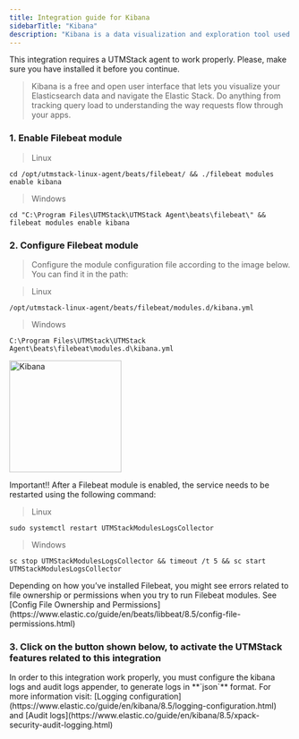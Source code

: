 ```yaml
---
title: Integration guide for Kibana
sidebarTitle: "Kibana"
description: "Kibana is a data visualization and exploration tool used for log and time-series analytics, application monitoring, and operational intelligence use cases. It offers powerful and easy-to-use features such as histograms, line graphs, pie charts, heat maps, and built-in geospatial support."
---
```


<Warning>
    This integration requires a UTMStack agent to work properly. Please, make sure you have installed it before you continue.
</Warning>

> Kibana is a free and open user interface that lets you visualize your Elasticsearch data and navigate the Elastic Stack. Do anything from tracking query load to understanding the way requests flow through your apps.

### 1. Enable Filebeat module

> Linux

```
cd /opt/utmstack-linux-agent/beats/filebeat/ && ./filebeat modules enable kibana
```

> Windows

```
cd "C:\Program Files\UTMStack\UTMStack Agent\beats\filebeat\" && filebeat modules enable kibana
```

### 2. Configure Filebeat module

> Configure the module configuration file according to the image below. You can find it in the path:

> Linux

```
/opt/utmstack-linux-agent/beats/filebeat/modules.d/kibana.yml
```

> Windows

```
C:\Program Files\UTMStack\UTMStack Agent\beats\filebeat\modules.d\kibana.yml
```

<img
  height="200"
  className="block rounded-xl"
  src="/images/integrations/kibana/config-kibana.png"
  alt="Kibana"
/>

<Note>
    Important!! After a Filebeat module is enabled, the service needs to be restarted using the following command:   
</Note>

> Linux

```
sudo systemctl restart UTMStackModulesLogsCollector
```

> Windows

```
sc stop UTMStackModulesLogsCollector && timeout /t 5 && sc start UTMStackModulesLogsCollector
```

<Warning>
    Depending on how you’ve installed Filebeat, you might see errors related to file ownership or permissions when you try to run Filebeat modules. See [Config File Ownership and Permissions](https://www.elastic.co/guide/en/beats/libbeat/8.5/config-file-permissions.html)
</Warning>

### 3. Click on the button shown below, to activate the UTMStack features related to this integration

<Warning>
    In order to this integration work properly, you must configure the kibana logs and audit logs appender, to generate logs in **`json`** format. For more information visit: [Logging configuration](https://www.elastic.co/guide/en/kibana/8.5/logging-configuration.html) and [Audit logs](https://www.elastic.co/guide/en/kibana/8.5/xpack-security-audit-logging.html)
</Warning>
